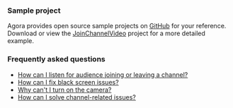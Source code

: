 <PlatformWrapper platform="unity">

### Sample project

Agora provides open source sample projects on [GitHub](https://github.com/AgoraIO-Extensions/Agora-Unity-Quickstart/tree/main/API-Example-Unity/Assets/API-Example/Examples) for your reference. Download or view the [JoinChannelVideo](https://github.com/AgoraIO-Extensions/Agora-Unity-Quickstart/tree/main/API-Example-Unity/Assets/API-Example/Examples/Basic/JoinChannelVideo) project for a more detailed example.

### Frequently asked questions
* [How can I listen for audience joining or leaving a channel?](../../help/integration-issues/audience_event)
* [How can I fix black screen issues?](../../help/quality-issues/video_blank#issue-description)
* [Why can't I turn on the camera?](../../help/quality-issues/video_camera)
* [How can I solve channel-related issues?](../..//help/integration-issues/channel)

</PlatformWrapper>